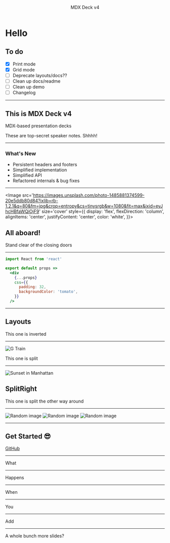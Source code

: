 
<Head>
  <title>Hello</title>
</Head>

<Header>

MDX Deck v4

</Header>

# Hello

<Notes>

## To do

- [x] Print mode
- [x] Grid mode
- [ ] Deprecate layouts/docs??
- [ ] Clean up docs/readme
- [ ] Clean up demo
- [ ] Changelog

</Notes>

---

## This is MDX Deck v4

MDX-based presentation decks

<Notes>

These are top-secret speaker notes. Shhhh!

</Notes>

---

### What's New

<StepList>

- Persistent headers and footers
- Simplified implementation
- Simplified API
- Refactored internals & bug fixes

</StepList>

---

<Image
  src='https://images.unsplash.com/photo-1485881374599-20e5ddb80d84?ixlib=rb-1.2.1&q=80&fm=jpg&crop=entropy&cs=tinysrgb&w=1080&fit=max&ixid=eyJhcHBfaWQiOjF9'
  size='cover'
  style={{
    display: 'flex',
    flexDirection: 'column',
    alignItems: 'center',
    justifyContent: 'center',
    color: 'white',
  }}>

  ## All aboard!

</Image>

<Notes>
Stand clear of the closing doors
</Notes>

---

```jsx
import React from 'react'

export default props =>
  <div
    {...props}
    css={{
      padding: 32,
      backgroundColor: 'tomato',
    }}
  />
```

---

<Invert>

## Layouts

This one is inverted

</Invert>

---


<Split>

![G Train](https://images.unsplash.com/photo-1544808728-35c5958efd93?ixlib=rb-1.2.1&q=80&fm=jpg&crop=entropy&cs=tinysrgb&w=1080&fit=max&ixid=eyJhcHBfaWQiOjF9)

This one is split

</Split>

---

<SplitRight>

![Sunset in Manhattan](https://images.unsplash.com/photo-1500487003906-9baadc8d610d?ixlib=rb-1.2.1&q=80&fm=jpg&crop=entropy&cs=tinysrgb&w=1080&fit=max&ixid=eyJhcHBfaWQiOjF9)

## SplitRight

This one is split the other way around

</SplitRight>

---

<Horizontal>

![Random image](https://source.unsplash.com/random/768x1024?newyork)
![Random image](https://source.unsplash.com/random/1024x768?newyork)
![Random image](https://source.unsplash.com/random/1024x1024?newyork)

</Horizontal>

---

## Get Started :sunglasses:

[GitHub](https://github.com/jxnblk/mdx-deck)

---

What

---

Happens

---

When

---

You

---

Add

---

A whole bunch more slides?
